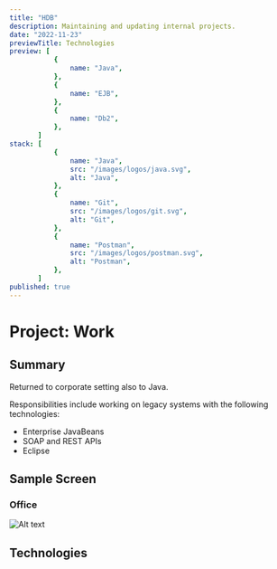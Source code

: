 ```yaml
---
title: "HDB"
description: Maintaining and updating internal projects.
date: "2022-11-23"
previewTitle: Technologies
preview: [
           {
               name: "Java",
           },
           {
               name: "EJB",
           },
           {
               name: "Db2",
           },
       ]
stack: [
           {
               name: "Java",
               src: "/images/logos/java.svg",
               alt: "Java",
           },
           {
               name: "Git",
               src: "/images/logos/git.svg",
               alt: "Git",
           },
           {
               name: "Postman",
               src: "/images/logos/postman.svg",
               alt: "Postman",
           },
       ]
published: true
---
```


# Project: Work

## Summary

Returned to corporate setting also to Java.

Responsibilities include working on legacy systems with the following technologies:

 - Enterprise JavaBeans
 - SOAP and REST APIs
 - Eclipse


 ## Sample Screen

 ### Office

 ![Alt text](https://res.cloudinary.com/langitlupakintoncloud/image/upload/v1712332579/projects.jcos.io/v940mbt1i3wuucflqexv.jpg "Office")


## Technologies
